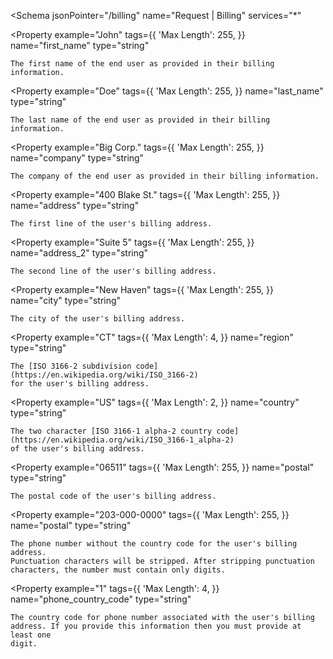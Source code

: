 <Schema
  jsonPointer="/billing"
  name="Request | Billing"
  services="*"
>
  <Property
    example="John"
    tags={{
      'Max Length': 255,
    }}
    name="first_name"
    type="string"
  >
    The first name of the end user as provided in their billing information.
  </Property>

  <Property
    example="Doe"
    tags={{
      'Max Length': 255,
    }}
    name="last_name"
    type="string"
  >
    The last name of the end user as provided in their billing information.
  </Property>

  <Property
    example="Big Corp."
    tags={{
      'Max Length': 255,
    }}
    name="company"
    type="string"
  >
    The company of the end user as provided in their billing information.
  </Property>

  <Property
    example="400 Blake St."
    tags={{
      'Max Length': 255,
    }}
    name="address"
    type="string"
  >
    The first line of the user's billing address.
  </Property>

  <Property
    example="Suite 5"
    tags={{
      'Max Length': 255,
    }}
    name="address_2"
    type="string"
  >
    The second line of the user's billing address.
  </Property>

  <Property
    example="New Haven"
    tags={{
      'Max Length': 255,
    }}
    name="city"
    type="string"
  >
    The city of the user's billing address.
  </Property>

  <Property
    example="CT"
    tags={{
      'Max Length': 4,
    }}
    name="region"
    type="string"
  >
    The [ISO 3166-2 subdivision code](https://en.wikipedia.org/wiki/ISO_3166-2)
    for the user's billing address.
  </Property>

  <Property
    example="US"
    tags={{
      'Max Length': 2,
    }}
    name="country"
    type="string"
  >
    The two character [ISO 3166-1 alpha-2 country code](https://en.wikipedia.org/wiki/ISO_3166-1_alpha-2)
    of the user's billing address.
  </Property>

  <Property
    example="06511"
    tags={{
      'Max Length': 255,
    }}
    name="postal"
    type="string"
  >
    The postal code of the user's billing address.
  </Property>

  <Property
    example="203-000-0000"
    tags={{
      'Max Length': 255,
    }}
    name="postal"
    type="string"
  >
    The phone number without the country code for the user's billing address.
    Punctuation characters will be stripped. After stripping punctuation
    characters, the number must contain only digits.
  </Property>

  <Property
    example="1"
    tags={{
      'Max Length': 4,
    }}
    name="phone_country_code"
    type="string"
  >
    The country code for phone number associated with the user's billing
    address. If you provide this information then you must provide at least one
    digit.
  </Property>
</Schema>
